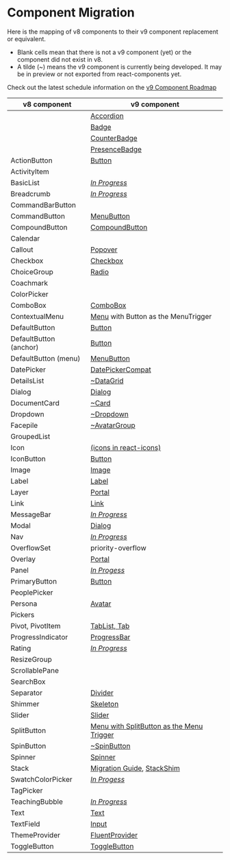 
<Meta title="Concepts/Migration/from v8/Component Mapping" />

# Component Migration

Here is the mapping of v8 components to their v9 component replacement or equivalent.

- Blank cells mean that there is not a v9 component (yet) or the component did not exist in v8.
- A tilde (~) means the v9 component is currently being developed. It may be in preview or not exported from react-components yet.

Check out the latest schedule information on the [v9 Component Roadmap](https://github.com/microsoft/fluentui/wiki/Fluent-UI-React-v9-Component-Roadmap)

| v8 component           | v9 component                                                                                                                                 |
| ---------------------- | -------------------------------------------------------------------------------------------------------------------------------------------- |
|                        | [Accordion](/docs/components-accordion--default)                                                                                             |
|                        | [Badge](/docs/components-badge-badge--default)                                                                                               |
|                        | [CounterBadge](/docs/components-badge-counter-badge--default)                                                                                |
|                        | [PresenceBadge](/docs/components-badge-presencebadge--default)                                                                               |
| ActionButton           | [Button](/docs/components-button-button--default)                                                                                            |
| ActivityItem           |                                                                                                                                              |
| BasicList              | _[In Progress](https://github.com/orgs/microsoft/projects/786/views/1?pane=issue&itemId=24404181)_                                           |
| Breadcrumb             | _[In Progress](https://github.com/orgs/microsoft/projects/786/views/1?pane=issue&itemId=24402993)_                                           |
| CommandBarButton       |                                                                                                                                              |
| CommandButton          | [MenuButton](/docs/components-button-menubutton--default)                                                                                    |
| CompoundButton         | [CompoundButton](/docs/components-button-compoundbutton--default)                                                                            |
| Calendar               |                                                                                                                                              |
| Callout                | [Popover](/docs/components-popover--default)                                                                                                 |
| Checkbox               | [Checkbox](/docs/components-checkbox--default)                                                                                               |
| ChoiceGroup            | [Radio](/docs/components-radio--default)                                                                                                     |
| Coachmark              |                                                                                                                                              |
| ColorPicker            |                                                                                                                                              |
| ComboBox               | [ComboBox](/docs/components-combobox--default)                                                                                               |
| ContextualMenu         | [Menu](/docs/components-menu-menu--default) with Button as the MenuTrigger                                                                   |
| DefaultButton          | [Button](/docs/components-button-button--default)                                                                                            |
| DefaultButton (anchor) | [Button](/docs/components-button-button--default)                                                                                            |
| DefaultButton (menu)   | [MenuButton](/docs/components-button-menubutton--default)                                                                                    |
| DatePicker             | [DatePickerCompat](/docs/compat-components-datepicker--default)                                                                              |
| DetailsList            | [~DataGrid](/docs/components-datagrid--default)                                                                                              |
| Dialog                 | [Dialog](/docs/components-dialog--default)                                                                                                   |
| DocumentCard           | [~Card](/docs/components-card-card--default)                                                                                                 |
| Dropdown               | [~Dropdown](/docs/components-dropdown--default)                                                                                              |
| Facepile               | [~AvatarGroup](/docs/components-avatargroup--default)                                                                                        |
| GroupedList            |                                                                                                                                              |
| Icon                   | [(icons in react-icons)](/docs/concepts-developer-icons-icons--page)                                                                         |
| IconButton             | [Button](/docs/components-button-button--default)                                                                                            |
| Image                  | [Image](/docs/components-image--default)                                                                                                     |
| Label                  | [Label](/docs/components-label--default)                                                                                                     |
| Layer                  | [Portal](/docs/components-portal--default)                                                                                                   |
| Link                   | [Link](/docs/components-link--default)                                                                                                       |
| MessageBar             | _[In Progress](https://github.com/orgs/microsoft/projects/786/views/1?pane=issue&itemId=24402474)_                                           |
| Modal                  | [Dialog](/docs/components-dialog--default)                                                                                                   |
| Nav                    | _[In Progress](https://github.com/orgs/microsoft/projects/786/views/1?pane=issue&itemId=24403433)_                                           |
| OverflowSet            | priority-overflow                                                                                                                            |
| Overlay                | [Portal](/docs/components-portal--default)                                                                                                   |
| Panel                  | _[In Progess](https://github.com/orgs/microsoft/projects/786/views/1?pane=issue&itemId=24402572)_                                            |
| PrimaryButton          | [Button](/docs/components-button-button--default)                                                                                            |
| PeoplePicker           |                                                                                                                                              |
| Persona                | [Avatar](/docs/components-avatar--default)                                                                                                   |
| Pickers                |                                                                                                                                              |
| Pivot, PivotItem       | [TabList, Tab](/docs/components-tablist--default)                                                                                            |
| ProgressIndicator      | [ProgressBar](/docs/components-progressbar--default)                                                                                         |
| Rating                 | _[In Progress](https://github.com/orgs/microsoft/projects/786/views/1?pane=issue&itemId=24403184)_                                           |
| ResizeGroup            |                                                                                                                                              |
| ScrollablePane         |                                                                                                                                              |
| SearchBox              |                                                                                                                                              |
| Separator              | [Divider](/docs/components-divider--default)                                                                                                 |
| Shimmer                | [Skeleton](/docs/components-skeleton--default)                                                                                               |
| Slider                 | [Slider](/docs/components-slider--default)                                                                                                   |
| SplitButton            | [Menu with SplitButton as the Menu Trigger](/docs/components-button-splitbutton--default)                                                    |
| SpinButton             | [~SpinButton](/docs/components-spinbutton--default)                                                                                          |
| Spinner                | [Spinner](/docs/components-spinner--default)                                                                                                 |
| Stack                  | [Migration Guide](/docs/concepts-migration-from-v8-components-flex-stack--page), [StackShim](/docs/migration-shims-v8-stackshim--playground) |
| SwatchColorPicker      | _[In Progess](https://github.com/orgs/microsoft/projects/786/views/1?pane=issue&itemId=33879887)_                                            |
| TagPicker              |                                                                                                                                              |
| TeachingBubble         | _[In Progress](https://github.com/orgs/microsoft/projects/786/views/1?pane=issue&itemId=24403213)_                                           |
| Text                   | [Text](/docs/components-text--default)                                                                                                       |
| TextField              | [Input](/docs/components-input--default)                                                                                                     |
| ThemeProvider          | [FluentProvider](/docs/components-fluentprovider--default)                                                                                   |
| ToggleButton           | [ToggleButton](/docs/components-button-togglebutton--default)                                                                                |
